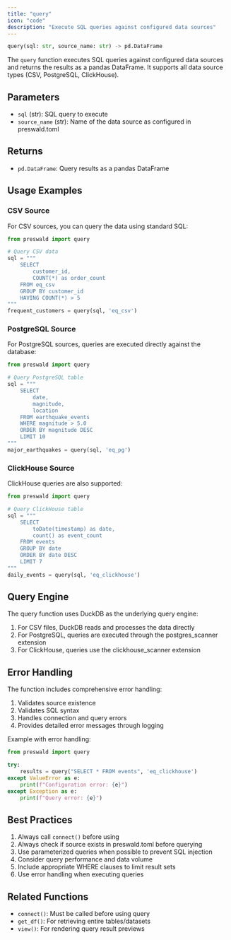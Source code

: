 ```yaml
---
title: "query"
icon: "code"
description: "Execute SQL queries against configured data sources"
---
```


```python
query(sql: str, source_name: str) -> pd.DataFrame
```

The `query` function executes SQL queries against configured data sources and returns the results as a pandas DataFrame. It supports all data source types (CSV, PostgreSQL, ClickHouse).

## Parameters

- `sql` (str): SQL query to execute
- `source_name` (str): Name of the data source as configured in preswald.toml

## Returns

- `pd.DataFrame`: Query results as a pandas DataFrame

## Usage Examples

### CSV Source

For CSV sources, you can query the data using standard SQL:

```python
from preswald import query

# Query CSV data
sql = """
    SELECT 
        customer_id,
        COUNT(*) as order_count
    FROM eq_csv 
    GROUP BY customer_id
    HAVING COUNT(*) > 5
"""
frequent_customers = query(sql, 'eq_csv')
```

### PostgreSQL Source

For PostgreSQL sources, queries are executed directly against the database:

```python
from preswald import query

# Query PostgreSQL table
sql = """
    SELECT 
        date,
        magnitude,
        location
    FROM earthquake_events
    WHERE magnitude > 5.0
    ORDER BY magnitude DESC
    LIMIT 10
"""
major_earthquakes = query(sql, 'eq_pg')
```

### ClickHouse Source

ClickHouse queries are also supported:

```python
from preswald import query

# Query ClickHouse table
sql = """
    SELECT 
        toDate(timestamp) as date,
        count() as event_count
    FROM events
    GROUP BY date
    ORDER BY date DESC
    LIMIT 7
"""
daily_events = query(sql, 'eq_clickhouse')
```

## Query Engine

The query function uses DuckDB as the underlying query engine:

1. For CSV files, DuckDB reads and processes the data directly
2. For PostgreSQL, queries are executed through the postgres_scanner extension
3. For ClickHouse, queries use the clickhouse_scanner extension

## Error Handling

The function includes comprehensive error handling:

1. Validates source existence
2. Validates SQL syntax
3. Handles connection and query errors
4. Provides detailed error messages through logging

Example with error handling:

```python
from preswald import query

try:
    results = query("SELECT * FROM events", 'eq_clickhouse')
except ValueError as e:
    print(f"Configuration error: {e}")
except Exception as e:
    print(f"Query error: {e}")
```

## Best Practices

1. Always call `connect()` before using
2. Always check if source exists in preswald.toml before querying
3. Use parameterized queries when possible to prevent SQL injection
4. Consider query performance and data volume
5. Include appropriate WHERE clauses to limit result sets
6. Use error handling when executing queries

## Related Functions

- `connect()`: Must be called before using query
- `get_df()`: For retrieving entire tables/datasets
- `view()`: For rendering query result previews